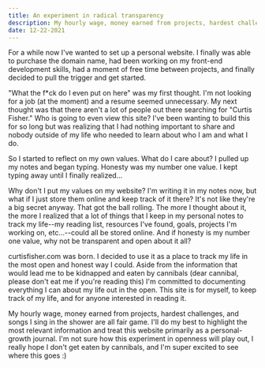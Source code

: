 ```yaml
---
title: An experiment in radical transparency
description: My hourly wage, money earned from projects, hardest challenges, and songs I sing in the shower are all fair game.
date: 12-22-2021
---
```


For a while now I've wanted to set up a personal website. I finally was able to purchase the domain name, had been working on my front-end development skills, had a moment of free time between projects, and finally decided to pull the trigger and get started.

"What the f\*ck do I even put on here" was my first thought. I'm not looking for a job (at the moment) and a resume seemed unnecessary. My next thought was that there aren't a lot of people out there searching for "Curtis Fisher." Who is going to even view this site? I've been wanting to build this for so long but was realizing that I had nothing important to share and nobody outside of my life who needed to learn about who I am and what I do.

So I started to reflect on my own values. What do I care about? I pulled up my notes and began typing. Honesty was my number one value. I kept typing away until I finally realized...

Why don't I put my values on my website? I'm writing it in my notes now, but what if I just store them online and keep track of it there? It's not like they're a big secret anyway. That got the ball rolling. The more I thought about it, the more I realized that a lot of things that I keep in my personal notes to track my life--my reading list, resources I've found, goals, projects I'm working on, etc...--could all be stored online. And if honesty is my number one value, why not be transparent and open about it all?

curtisfisher.com was born. I decided to use it as a place to track my life in the most open and honest way I could. Aside from the information that would lead me to be kidnapped and eaten by cannibals (dear cannibal, please don't eat me if you're reading this) I'm committed to documenting everything I can about my life out in the open. This site is for myself, to keep track of my life, and for anyone interested in reading it.

My hourly wage, money earned from projects, hardest challenges, and songs I sing in the shower are all fair game. I'll do my best to highlight the most relevant information and treat this website primarily as a personal-growth journal. I'm not sure how this experiment in openness will play out, I really hope I don't get eaten by cannibals, and I'm super excited to see where this goes :)
